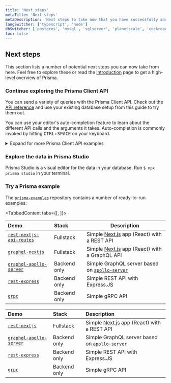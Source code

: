 ```yaml
---
title: 'Next steps'
metaTitle: 'Next steps'
metaDescription: 'Next steps to take now that you have successfully added Prisma to your project'
langSwitcher: ['typescript', 'node']
dbSwitcher: ['postgres', 'mysql', 'sqlserver', 'planetscale', 'cockroachdb']
toc: false
---
```


## Next steps

This section lists a number of potential next steps you can now take from here. Feel free to explore these or read the [Introduction](/concepts/overview/what-is-prisma) page to get a high-level overview of Prisma.

### Continue exploring the Prisma Client API

You can send a variety of queries with the Prisma Client API. Check out the [API reference](/concepts/components/prisma-client) and use your existing database setup from this guide to try them out.

<Tip>

You can use your editor's auto-completion feature to learn about the different API calls and the arguments it takes. Auto-completion is commonly invoked by hitting <kbd>CTRL</kbd>+<kbd>SPACE</kbd> on your keyboard.

</Tip>

<details>   
  <summary>Expand for more Prisma Client API examples</summary>

Here are a few suggestions for a number of more queries you can send with Prisma Client:

**Filter all `Post` records that contain `"hello"`**

```js
const filteredPosts = await prisma.post.findMany({
  where: {
    OR: [{ title: { contains: 'hello' } }, { content: { contains: 'hello' } }],
  },
})
```

**Create a new `Post` record and connect it to an existing `User` record**

```js
const post = await prisma.post.create({
  data: {
    title: 'Join us for Prisma Day 2020',
    author: {
      connect: { email: 'alice@prisma.io' },
    },
  },
})
```

**Use the fluent relations API to retrieve the `Post` records of a `User` by traversing the relations**

```js
const posts = await prisma.profile
  .findUnique({
    where: { id: 1 },
  })
  .user()
  .posts()
```

**Delete a `User` record**

```js
const deletedUser = await prisma.user.delete({
  where: { email: 'sarah@prisma.io' },
})
```

</details>

### Explore the data in Prisma Studio

Prisma Studio is a visual editor for the data in your database. Run `$ npx prisma studio` in your terminal.

### Try a Prisma example

The [`prisma-examples`](https://github.com/prisma/prisma-examples/) repository contains a number of ready-to-run examples:

<TabbedContent tabs={[<FileWithIcon text="TypeScript" icon="code"/>, <FileWithIcon text="JavaScript (Node.js)" icon="code"/>]}>

<tab>

| Demo                                                                                                                | Stack        | Description                                                                                         |
| :------------------------------------------------------------------------------------------------------------------ | :----------- | --------------------------------------------------------------------------------------------------- |
| [`rest-nextjs-api-routes`](https://github.com/prisma/prisma-examples/tree/latest/typescript/rest-nextjs-api-routes) | Fullstack    | Simple [Next.js](https://nextjs.org/) app (React) with a REST API                                   |
| [`graphql-nextjs`](https://github.com/prisma/prisma-examples/tree/latest/typescript/graphql-nextjs)                 | Fullstack    | Simple [Next.js](https://nextjs.org/) app (React) with a GraphQL API                                |
| [`graphql-apollo-server`](https://github.com/prisma/prisma-examples/tree/latest/typescript/graphql)                 | Backend only | Simple GraphQL server based on [`apollo-server`](https://www.apollographql.com/docs/apollo-server/) |
| [`rest-express`](https://github.com/prisma/prisma-examples/tree/latest/typescript/rest-express)                     | Backend only | Simple REST API with Express.JS                                                                     |
| [`grpc`](https://github.com/prisma/prisma-examples/tree/latest/typescript/grpc)                                     | Backend only | Simple gRPC API                                                                                     |

</tab>

<tab>

| Demo                                                                                                              | Stack        | Description                                                                                         |
| :---------------------------------------------------------------------------------------------------------------- | :----------- | :-------------------------------------------------------------------------------------------------- |
| [`rest-nextjs`](https://github.com/prisma/prisma-examples/tree/latest/javascript/rest-nextjs)                     | Fullstack    | Simple [Next.js](https://nextjs.org/) app (React) with a REST API                                   |
| [`graphql-apollo-server`](https://github.com/prisma/prisma-examples/tree/latest/javascript/graphql-apollo-server) | Backend only | Simple GraphQL server based on [`apollo-server`](https://www.apollographql.com/docs/apollo-server/) |
| [`rest-express`](https://github.com/prisma/prisma-examples/tree/latest/javascript/rest-express)                   | Backend only | Simple REST API with Express.JS                                                                     |
| [`grpc`](https://github.com/prisma/prisma-examples/tree/latest/javascript/grpc)                                   | Backend only | Simple gRPC API                                                                                     |

</tab>

</TabbedContent>
